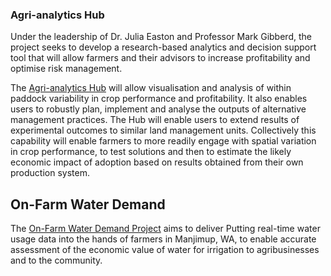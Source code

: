 ### Agri-analytics Hub

Under the leadership of Dr. Julia Easton and Professor Mark Gibberd, the project seeks to develop a research-based analytics and decision support tool that will allow farmers and their advisors to increase profitability and optimise risk management.

The [Agri-analytics Hub](https://www.foodagility.com/research/agri-analytics-hub) will allow visualisation and analysis of within paddock variability in crop performance and profitability. It also enables users to robustly plan, implement and analyse the outputs of alternative management practices. The Hub will enable users to extend results of experimental outcomes to similar land management units. Collectively this capability will enable farmers to more readily engage with spatial variation in crop performance, to test solutions and then to estimate the likely economic impact of adoption based on results obtained from their own production system.

## On-Farm Water Demand

The [On-Farm Water Demand Project](https://www.foodagility.com/research/on-farm-water-demand) aims to deliver Putting real-time water usage data into the hands of farmers in Manjimup, WA, to enable accurate assessment of the economic value of water for irrigation to agribusinesses and to the community.

